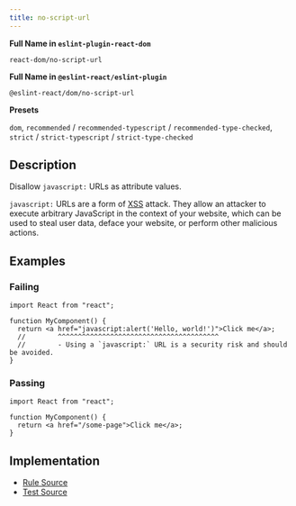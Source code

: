 ```yaml
---
title: no-script-url
---
```


**Full Name in `eslint-plugin-react-dom`**

```plain copy
react-dom/no-script-url
```

**Full Name in `@eslint-react/eslint-plugin`**

```plain copy
@eslint-react/dom/no-script-url
```

**Presets**

`dom`, `recommended` / `recommended-typescript` / `recommended-type-checked`, `strict` / `strict-typescript` / `strict-type-checked`
## Description

Disallow `javascript:` URLs as attribute values.

`javascript:` URLs are a form of [XSS](https://en.wikipedia.org/wiki/Cross-site_scripting) attack. They allow an attacker to execute arbitrary JavaScript in the context of your website, which can be used to steal user data, deface your website, or perform other malicious actions.

## Examples

### Failing

```tsx
import React from "react";

function MyComponent() {
  return <a href="javascript:alert('Hello, world!')">Click me</a>;
  //        ^^^^^^^^^^^^^^^^^^^^^^^^^^^^^^^^^^^^^^^^
  //        - Using a `javascript:` URL is a security risk and should be avoided.
}
```

### Passing

```tsx
import React from "react";

function MyComponent() {
  return <a href="/some-page">Click me</a>;
}
```

## Implementation

- [Rule Source](https://github.com/Rel1cx/eslint-react/tree/main/packages/plugins/eslint-plugin-react-dom/src/rules/no-script-url.ts)
- [Test Source](https://github.com/Rel1cx/eslint-react/tree/main/packages/plugins/eslint-plugin-react-dom/src/rules/no-script-url.spec.ts)
